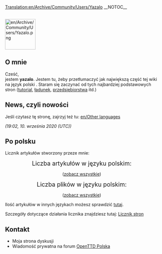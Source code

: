 [[Translation:en/Archive/Community/Users/Yazalo]]
__NOTOC__



<br>
[[File:en/Archive/Community/Users/Yazalo.png|100px|right]]
== O mnie ==

Cześć,<br>
jestem '''yazalo'''. Jestem tu, żeby przetłumaczyć jak największą część tej wiki na język polski {{en/Emoticon|:)}}. Staram się zaczynać od tych najbardziej podstawowych stron ([[pl/Manual/Tutorial/Main Page|tutorial]], [[:Category:pl/Ładunek|ładunek]], [[:Category:pl/Manual/Przedsiębiorstwa|przedsiębiorstwa]] itd.) 

== News, czyli nowości ==

Jeśli czytasz tę stronę, zajrzyj też tu: [[en/Other languages]]

''(19:02, 10. września 2020 (UTC))''
== Po polsku ==
Licznik artykułów stworzony przeze mnie:

<center>

<span style="font-size: 140%">Liczba artykułów w języku polskim:</span>


<span style="font-size: 220%"><tt>'''{{PAGESINCAT:Artykuły w języku polskim/Pl}}'''</tt></span>

([[:Category:pl/Artykuły w języku polskim|zobacz wszystkie]])


<span style="font-size: 140%">Liczba plików w języku polskim:</span>


<span style="font-size: 220%"><tt>'''{{PAGESINCAT:Pliki w języku polskim/Pl}}'''</tt></span>

([[:Category:pl/Pliki w języku polskim|zobacz wszystkie]])


</center>
Ilość artykułów w innych językach możesz sprawdzić [[:Category:en/Other languages|tutaj]].

Szczegóły dotyczące działania licznika znajdziesz tutaj: [[en/Yazalo/Licznik stron|Licznik stron]]

== Kontakt ==
*Moja strona dyskusji
*Wiadomość prywatna na forum [https://openttd-polska.pl/ OpenTTD Polska]